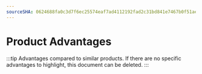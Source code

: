 ```yaml
---
sourceSHA: 0624688fa0c3d7f6ec25574eaf7ad4112192fad2c31bd841e7467b0f51ae50a1
---
```


# Product Advantages

:::tip
Advantages compared to similar products. If there are no specific advantages to highlight, this document can be deleted.
:::
